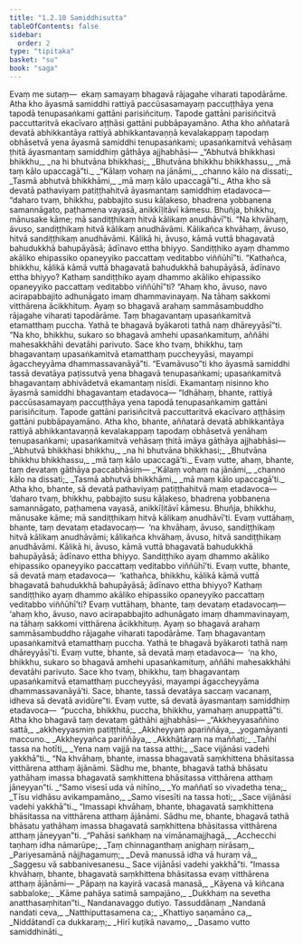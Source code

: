 ```yaml
---
title: "1.2.10 Samiddhisutta"
tableOfContents: false
sidebar:
  order: 2
type: "tipitaka"
basket: "su"
book: "saga"
---
```



<DynamicBreadcrumb />

<Division number="20" book="saga" bookNo="12" page="8">

<Paragraph number="65" book="saga">
Evaṃ me sutaṃ—  ekaṃ samayaṃ bhagavā rājagahe viharati tapodārāme. Atha kho āyasmā samiddhi rattiyā paccūsasamayaṃ paccuṭṭhāya yena tapodā tenupasaṅkami gattāni parisiñcituṃ. Tapode gattāni parisiñcitvā paccuttaritvā ekacīvaro aṭṭhāsi gattāni pubbāpayamāno. Atha kho aññatarā devatā abhikkantāya rattiyā abhikkantavaṇṇā kevalakappaṃ tapodaṃ obhāsetvā yena āyasmā samiddhi tenupasaṅkami; upasaṅkamitvā vehāsaṃ ṭhitā āyasmantaṃ samiddhiṃ gāthāya ajjhabhāsi—
</Paragraph>

<Paragraph number="66" type="verses" book="saga">
_“Abhutvā bhikkhasi bhikkhu,_  
_na hi bhutvāna bhikkhasi;_  
_Bhutvāna bhikkhu bhikkhassu,_  
_mā taṃ kālo upaccagā”ti._  

</Paragraph>

<Paragraph number="67" type="verses" book="saga">
_“Kālaṃ vohaṃ na jānāmi,_  
_channo kālo na dissati;_  
_Tasmā abhutvā bhikkhāmi,_  
_mā maṃ kālo upaccagā”ti._  

</Paragraph>

<Paragraph number="68" book="saga">
Atha kho sā devatā pathaviyaṃ patiṭṭhahitvā āyasmantaṃ samiddhiṃ etadavoca—  “daharo tvaṃ, bhikkhu, pabbajito susu kāḷakeso, bhadrena yobbanena samannāgato, paṭhamena vayasā, anikkīḷitāvī kāmesu. Bhuñja, bhikkhu, mānusake kāme; mā sandiṭṭhikaṃ hitvā kālikaṃ anudhāvī”ti.
</Paragraph>

<Paragraph number="69" book="saga">
“Na khvāhaṃ, āvuso, sandiṭṭhikaṃ hitvā kālikaṃ anudhāvāmi. Kālikañca khvāhaṃ, āvuso, hitvā sandiṭṭhikaṃ anudhāvāmi. Kālikā hi, āvuso, kāmā vuttā bhagavatā bahudukkhā bahupāyāsā; ādīnavo ettha bhiyyo. Sandiṭṭhiko ayaṃ dhammo akāliko ehipassiko opaneyyiko paccattaṃ veditabbo viññūhī”ti.
</Paragraph>

<Paragraph number="70" book="saga">
“Kathañca, bhikkhu, kālikā kāmā vuttā bhagavatā bahudukkhā bahupāyāsā, ādīnavo ettha bhiyyo? Kathaṃ sandiṭṭhiko ayaṃ dhammo akāliko ehipassiko opaneyyiko paccattaṃ veditabbo viññūhī”ti?
</Paragraph>

<Paragraph number="71" book="saga">
“Ahaṃ kho, āvuso, navo acirapabbajito adhunāgato imaṃ dhammavinayaṃ. Na tāhaṃ sakkomi vitthārena ācikkhituṃ. Ayaṃ so bhagavā arahaṃ sammāsambuddho rājagahe viharati tapodārāme. Taṃ bhagavantaṃ upasaṅkamitvā etamatthaṃ puccha. Yathā te bhagavā byākaroti tathā naṃ dhāreyyāsī”ti.
</Paragraph>

<Paragraph number="72" book="saga">
“Na kho, bhikkhu, sukaro so bhagavā amhehi upasaṅkamituṃ, aññāhi mahesakkhāhi devatāhi parivuto. Sace kho tvaṃ, bhikkhu, taṃ bhagavantaṃ upasaṅkamitvā etamatthaṃ puccheyyāsi, mayampi āgaccheyyāma dhammassavanāyā”ti. “Evamāvuso”ti kho āyasmā samiddhi tassā devatāya paṭissutvā yena bhagavā tenupasaṅkami; upasaṅkamitvā bhagavantaṃ abhivādetvā ekamantaṃ nisīdi. Ekamantaṃ nisinno kho āyasmā samiddhi bhagavantaṃ etadavoca—
</Paragraph>

<Paragraph number="73" book="saga">
“Idhāhaṃ, bhante, rattiyā paccūsasamayaṃ paccuṭṭhāya yena tapodā tenupasaṅkamiṃ gattāni parisiñcituṃ. Tapode gattāni parisiñcitvā paccuttaritvā ekacīvaro aṭṭhāsiṃ gattāni pubbāpayamāno. Atha kho, bhante, aññatarā devatā abhikkantāya rattiyā abhikkantavaṇṇā kevalakappaṃ tapodaṃ obhāsetvā yenāhaṃ tenupasaṅkami; upasaṅkamitvā vehāsaṃ ṭhitā imāya gāthāya ajjhabhāsi—
</Paragraph>

<Paragraph number="74" type="verses" book="saga">
_‘Abhutvā bhikkhasi bhikkhu,_  
_na hi bhutvāna bhikkhasi;_  
_Bhutvāna bhikkhu bhikkhassu,_  
_mā taṃ kālo upaccagā’ti._  

</Paragraph>

<Paragraph number="75" book="saga">
Evaṃ vutte, ahaṃ, bhante, taṃ devataṃ gāthāya paccabhāsiṃ—
</Paragraph>

<Paragraph number="76" type="verses" book="saga">
_‘Kālaṃ vohaṃ na jānāmi,_  
_channo kālo na dissati;_  
_Tasmā abhutvā bhikkhāmi,_  
_mā maṃ kālo upaccagā’ti._  

</Paragraph>

<Paragraph number="77" book="saga">
Atha kho, bhante, sā devatā pathaviyaṃ patiṭṭhahitvā maṃ etadavoca—  ‘daharo tvaṃ, bhikkhu, pabbajito susu kāḷakeso, bhadrena yobbanena samannāgato, paṭhamena vayasā, anikkīḷitāvī kāmesu. Bhuñja, bhikkhu, mānusake kāme; mā sandiṭṭhikaṃ hitvā kālikaṃ anudhāvī’ti.
</Paragraph>

<Paragraph number="78" book="saga">
Evaṃ vuttāhaṃ, bhante, taṃ devataṃ etadavocaṃ—  ‘na khvāhaṃ, āvuso, sandiṭṭhikaṃ hitvā kālikaṃ anudhāvāmi; kālikañca khvāhaṃ, āvuso, hitvā sandiṭṭhikaṃ anudhāvāmi. Kālikā hi, āvuso, kāmā vuttā bhagavatā bahudukkhā bahupāyāsā; ādīnavo ettha bhiyyo. Sandiṭṭhiko ayaṃ dhammo akāliko ehipassiko opaneyyiko paccattaṃ veditabbo viññūhī’ti.
</Paragraph>

<Paragraph number="79" book="saga">
Evaṃ vutte, bhante, sā devatā maṃ etadavoca—  ‘kathañca, bhikkhu, kālikā kāmā vuttā bhagavatā bahudukkhā bahupāyāsā; ādīnavo ettha bhiyyo? Kathaṃ sandiṭṭhiko ayaṃ dhammo akāliko ehipassiko opaneyyiko paccattaṃ veditabbo viññūhī’ti?
</Paragraph>

<Paragraph number="80" book="saga">
Evaṃ vuttāhaṃ, bhante, taṃ devataṃ etadavocaṃ—  ‘ahaṃ kho, āvuso, navo acirapabbajito adhunāgato imaṃ dhammavinayaṃ, na tāhaṃ sakkomi vitthārena ācikkhituṃ. Ayaṃ so bhagavā arahaṃ sammāsambuddho rājagahe viharati tapodārāme. Taṃ bhagavantaṃ upasaṅkamitvā etamatthaṃ puccha. Yathā te bhagavā byākaroti tathā naṃ dhāreyyāsī’ti.
</Paragraph>

<Paragraph number="81" book="saga">
Evaṃ vutte, bhante, sā devatā maṃ etadavoca—  ‘na kho, bhikkhu, sukaro so bhagavā amhehi upasaṅkamituṃ, aññāhi mahesakkhāhi devatāhi parivuto. Sace kho tvaṃ, bhikkhu, taṃ bhagavantaṃ upasaṅkamitvā etamatthaṃ puccheyyāsi, mayampi āgaccheyyāma dhammassavanāyā’ti. Sace, bhante, tassā devatāya saccaṃ vacanaṃ, idheva sā devatā avidūre”ti.
</Paragraph>

<Paragraph number="82" book="saga">
Evaṃ vutte, sā devatā āyasmantaṃ samiddhiṃ etadavoca—  “puccha, bhikkhu, puccha, bhikkhu, yamahaṃ anuppattā”ti.
</Paragraph>

<Paragraph number="83" book="saga">
Atha kho bhagavā taṃ devataṃ gāthāhi ajjhabhāsi—
</Paragraph>

<Paragraph number="84" type="verses" book="saga">
_“Akkheyyasaññino sattā,_  
_akkheyyasmiṃ patiṭṭhitā;_  
_Akkheyyaṃ apariññāya,_  
_yogamāyanti maccuno._  

</Paragraph>

<Paragraph number="85" type="verses" book="saga">
_Akkheyyañca pariññāya,_  
_Akkhātāraṃ na maññati;_  
_Tañhi tassa na hotīti,_  
_Yena naṃ vajjā na tassa atthi;_  
_Sace vijānāsi vadehi yakkhā”ti._  

</Paragraph>

<Paragraph number="86" book="saga">
“Na khvāhaṃ, bhante, imassa bhagavatā saṃkhittena bhāsitassa vitthārena atthaṃ ājānāmi. Sādhu me, bhante, bhagavā tathā bhāsatu yathāhaṃ imassa bhagavatā saṃkhittena bhāsitassa vitthārena atthaṃ jāneyyan”ti.
</Paragraph>

<Paragraph number="87" type="verses" book="saga">
_“Samo visesī uda vā nihīno,_  
_Yo maññatī so vivadetha tena;_  
_Tīsu vidhāsu avikampamāno,_  
_Samo visesīti na tassa hoti;_  
_Sace vijānāsi vadehi yakkhā”ti._  

</Paragraph>

<Paragraph number="88" book="saga">
“Imassapi khvāhaṃ, bhante, bhagavatā saṃkhittena bhāsitassa na vitthārena atthaṃ ājānāmi. Sādhu me, bhante, bhagavā tathā bhāsatu yathāhaṃ imassa bhagavatā saṃkhittena bhāsitassa vitthārena atthaṃ jāneyyan”ti.
</Paragraph>

<Paragraph number="89" type="verses" book="saga">
_“Pahāsi saṅkhaṃ na vimānamajjhagā,_  
_Acchecchi taṇhaṃ idha nāmarūpe;_  
_Taṃ chinnaganthaṃ anighaṃ nirāsaṃ,_  
_Pariyesamānā nājjhagamuṃ;_  
_Devā manussā idha vā huraṃ vā,_  
_Saggesu vā sabbanivesanesu._  

</Paragraph>

<Paragraph number="90" book="saga">
Sace vijānāsi vadehi yakkhā”ti.
</Paragraph>

<Paragraph number="91" book="saga">
“Imassa khvāhaṃ, bhante, bhagavatā saṃkhittena bhāsitassa evaṃ vitthārena atthaṃ ājānāmi—
</Paragraph>

<Paragraph number="92" type="verses" book="saga">
_Pāpaṃ na kayirā vacasā manasā,_  
_Kāyena vā kiñcana sabbaloke;_  
_Kāme pahāya satimā sampajāno,_  
_Dukkhaṃ na sevetha anatthasaṃhitan”ti._  


</Paragraph>
</Division>

<Paragraph number="93" type="center" book="saga">
Nandanavaggo dutiyo.



</Paragraph>

<Paragraph number="94" type="center" book="saga">
Tassuddānaṃ


</Paragraph>

<Paragraph number="95" type="verses" book="saga">
_Nandanā nandati ceva,_  
_Natthiputtasamena ca;_  
_Khattiyo saṇamāno ca,_  
_Niddātandī ca dukkaraṃ;_  
_Hirī kuṭikā navamo,_  
_Dasamo vutto samiddhināti._
</Paragraph>